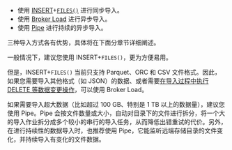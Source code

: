 
- 使用 [INSERT](/sql-reference/sql-statements/loading_unloading/INSERT.md)+[`FILES()`](/sql-reference/sql-functions/table-functions/files.md) 进行同步导入。
- 使用 [Broker Load](/sql-reference/sql-statements/loading_unloading/BROKER_LOAD.md) 进行异步导入。
- 使用 [Pipe](/sql-reference/sql-statements/loading_unloading/pipe/CREATE_PIPE.md) 进行持续的异步导入。

三种导入方式各有优势，具体将在下面分章节详细阐述。

一般情况下，建议您使用 INSERT+`FILES()`，更为方便易用。

但是，INSERT+`FILES()` 当前只支持 Parquet、ORC 和 CSV 文件格式。因此，如果您需要导入其他格式（如 JSON）的数据、或者需要[在导入过程中执行 DELETE 等数据变更操作](/loading/Load_to_Primary_Key_tables.md)，可以使用 Broker Load。

如果需要导入超大数据（比如超过 100 GB、特别是 1 TB 以上的数据量），建议您使用 Pipe。Pipe 会按文件数量或大小，自动对目录下的文件进行拆分，将一个大的导入作业拆分成多个较小的串行的导入任务，从而降低出错重试的代价。另外，在进行持续性的数据导入时，也推荐使用 Pipe，它能监听远端存储目录的文件变化，并持续导入有变化的文件数据。
